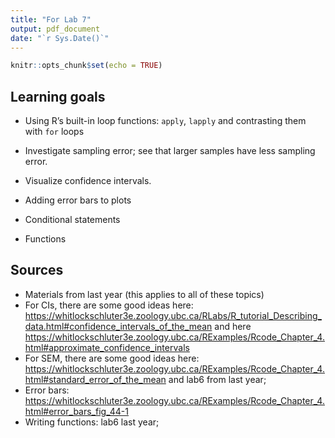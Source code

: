 ```yaml
---
title: "For Lab 7"
output: pdf_document
date: "`r Sys.Date()`"
---
```


```r
knitr::opts_chunk$set(echo = TRUE)
```

## Learning goals

* Using R's built-in loop functions: `apply`, `lapply` and contrasting them with `for` loops

* Investigate sampling error; see that larger samples have less sampling error.

* Visualize confidence intervals.

* Adding error bars to plots

* Conditional statements

* Functions


## Sources

* Materials from last year (this applies to all of these topics)
* For CIs, there are some good ideas here: [https://whitlockschluter3e.zoology.ubc.ca/RLabs/R_tutorial_Describing_data.html#confidence_intervals_of_the_mean](https://whitlockschluter3e.zoology.ubc.ca/RLabs/R_tutorial_Describing_data.html#confidence_intervals_of_the_mean) and here [https://whitlockschluter3e.zoology.ubc.ca/RExamples/Rcode_Chapter_4.html#approximate_confidence_intervals](https://whitlockschluter3e.zoology.ubc.ca/RExamples/Rcode_Chapter_4.html#approximate_confidence_intervals)
* For SEM, there are some good ideas here: [https://whitlockschluter3e.zoology.ubc.ca/RExamples/Rcode_Chapter_4.html#standard_error_of_the_mean](https://whitlockschluter3e.zoology.ubc.ca/RExamples/Rcode_Chapter_4.html#standard_error_of_the_mean) and lab6 from last year;
* Error bars: [https://whitlockschluter3e.zoology.ubc.ca/RExamples/Rcode_Chapter_4.html#error_bars_fig_44-1](https://whitlockschluter3e.zoology.ubc.ca/RExamples/Rcode_Chapter_4.html#error_bars_fig_44-1)
* Writing functions: lab6 last year; 
